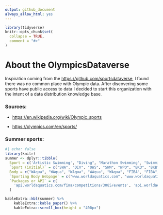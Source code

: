 ```yaml
---
output: github_document
always_allow_html: yes
---
```


<!-- README.md is generated from README.Rmd. Please edit that file -->

```r
library(tidyverse)
knitr::opts_chunk$set(
  collapse = TRUE,
  comment = "#>"
)
```

# About the OlympicsDataverse

<!-- badges: start -->

<!-- badges: end -->

Inspiration coming from the <https://github.com/sportsdataverse>, I found there was no common place with Olympic data. After discovering some sports have public access to data I decided to start this organization with the intent of a data distribution knowledge base.

### Sources:

-   <https://en.wikipedia.org/wiki/Olympic_sports>

-   <https://olympics.com/en/sports/>

### Summer sports:

```r
#| echo: false
library(knitr)
summer <- dplyr::tibble(
  Sport = c('Artistic Swimming', "Diving", "Marathon Swimming", "Swimming", "Water Polo", "3x3 Basketball", "Basketball", "Canoe Sprint", "Canoe Slalom", "Cycling BMX Freestyle", "Cycling BMX Racing", "Cycling Mountain Bike", "Cycling Road", "Cycling Track", "Artistic Gymnastics", "Rhythmic Gymnastics", "Trampoline Gymnastics", "Volleyball - Beach", "Volleyball - Indoor", "Equestrian - Dressage", "Equestrian - Eventing", "Equestrian - Jumping", "Wrestling - Freestyle", "Wrestling - Greco-Roman", "Archery", "Athletics", "Badminton", "Boxing", "Breaking", "Fencing", "Field hockey", "Football", "Golf", "Handball", "Judo", "Modern Pentathlon", "Rowing", "Rugby Sevens", "Sailing", "Shooting", "Skateboarding", "Sport Climbing", "Surfing", "Table Tennis", "Taekwondo", "Tennis", "Triathlon", "Trampoline", "Weightlifting"),
  `Sport (initial)` = c("SWA", "DIV", "OWS", "SWM", "WPO", "BK3", "BKB", "CSP", "CSL", "BMF", "BMX", "MTB", "CRD", "CTR", "GAR", "GRY", "GTR", "VBV", "VVO", "EDR", "EVE", "EJP", "WRE", "WGR", "ARC", "ATH", "BDM", "BOX", "BKG", "FEN", "HOC", "FBL", "GLF", "HBL", "JUD", "MPN", "ROW", "RU7", "SAL", "SHO", "SKB", "CLB", "SRF", "TTE", "TKW", "TEN", "TRI", "GTR", "WLF"),
  Body = c("WAqua", "WAqua", "WAqua", "WAqua", "WAqua", "FIBA", "FIBA", "ICF", "ICF", "UCI", "UCI", "UCI", "UCI", "UCI", "FIG", "FIG", "FIG", "FIVB", "FIVB", "FEI", "FEI", "FEI", "UWW", "UWW", "WArch", "WAthle", "BWF", "AIBA", "WDSF", "FIE", "FIH", "FIFA", "IGF", "IHF", "IJF", "UIPM", "WRow", "WRug", "WSail", "ISSF", "WSkate", "IFSC", "ISA", "ITTF", "WT", "ITF", "ITU", "FIG", "IWF"),
  `Sporting Body Webpage` = c("www.worldaquatics.com", "www.worldaquatics.com", "www.worldaquatics.com", "www.worldaquatics.com", "www.worldaquatics.com", "www.fiba.basketball", "www.fiba.basketball", "www.canoeicf.com", "www.canoeicf.com", "www.uci.org", "www.uci.org", "www.uci.org", "www.uci.org", "www.uci.org", "www.gymnastics.sport", "www.gymnastics.sport", "www.gymnastics.sport", "www.fivb.com", "www.fivb.com", "www.fei.org", "www.fei.org", "www.fei.org", "uww.org", "uww.org", "www.worldarchery.sport", "worldathletics.org", "bwfbadminton.com", "www.iba.sport", "www.worlddancesport.org", "fie.org", "www.fih.hockey", "www.fifa.com", "www.igfgolf.org", "www.ihf.info", "www.ijf.org", "www.uipmworld.org", "worldrowing.com", "www.world.rugby", 'www.sailing.org', 'www.issf-sports.org', 'www.worldskate.org', 'www.ifsc-climbing.org', 'www.isasurf.org', 'www.ittf.com', 'www.worldtaekwondo.org', 'www.itftennis.com/en', 'www.triathlon.org', "www.gymnastics.sport/site/", 'iwf.sport'),
  `Packages or API` = c(
    'api.worldaquatics.com/fina/competitions/3085/events', 'api.worldaquatics.com/fina/competitions/3085/events', 'api.worldaquatics.com/fina/competitions/3085/events', 'api.worldaquatics.com/fina/competitions/3085/events', 'api.worldaquatics.com/fina/competitions/3085/events', "cm.fibaorganizer.com/static/docs/api/", "cm.fibaorganizer.com/static/docs/api/", "infoicf.msl.es/webICF/searcherOneSport?page=ZZS100R_@@@@@@@@@@@@@@@@@@@@@ENG", "infoicf.msl.es/webICF/searcherOneSport?page=ZZS100R_@@@@@@@@@@@@@@@@@@@@@ENG", "www.uci.org/api/calendar/upcoming", "www.uci.org/api/calendar/upcoming", "www.uci.org/api/calendar/upcoming", "www.uci.org/api/calendar/upcoming", "www.uci.org/api/calendar/upcoming", "www.gymnastics.sport/api/", "www.gymnastics.sport/api/", "www.gymnastics.sport/api/", "www.fivb.org/VisSDK/VisWebService/#Introduction.html", "www.fivb.org/VisSDK/VisWebService/#Introduction.html", "inside.fei.org/fei/your-role/it-services/it-platforms/fei-database", "inside.fei.org/fei/your-role/it-services/it-platforms/fei-database", "inside.fei.org/fei/your-role/it-services/it-platforms/fei-database", "github.com/unitedworldwrestling", "github.com/unitedworldwrestling", "www.worldarchery.sport/api", "None found", "extranet-lv.bwfbadminton.com/api", "None found", "services.worlddancesport.org/api/1", "None found", "None found", "futdb.app", "None found", "None found", "judobase.ijf.org/", "None found", "None found", "github.com/pierre-lamarche/RugbyRanking", "None found", "None found", "None found", "None found", "None found", "None found", "None found", "www.itftennis.com/tennis/api", "github.com/tyler-widdison/rTriathlon", 'None found', "None found")
  )

kableExtra::kbl(summer) %>% 
    kableExtra::kable_paper() %>% 
    kableExtra::scroll_box(height = "400px")


```
